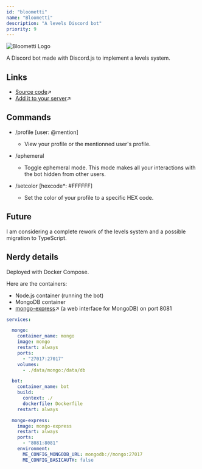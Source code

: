 ```yaml
---
id: "bloometti"
name: "Bloometti"
description: "A levels Discord bot"
priority: 9
---
```

![Bloometti Logo](https://github.com/ariannelafraise/Bloometti/raw/main/media/bloometti.png)

A Discord bot made with Discord.js to implement a levels system.

## Links
- [Source code](https://github.com/ariannelafraise/Bloometti)↗
- [Add it to your server](https://discord.com/oauth2/authorize?client_id=486158492026142725&permissions=139586816000&integration_type=0&scope=bot+applications.commands)↗

## Commands
- /profile [user: @mention]
    - View your profile or the mentionned user's profile.

- /ephemeral
    - Toggle ephemeral mode. This mode makes all your interactions with the bot hidden from other users.

- /setcolor [hexcode*: #FFFFFF]
    - Set the color of your profile to a specific HEX code.

## Future
I am considering a complete rework of the levels system and a possible migration to TypeScript.

## Nerdy details
Deployed with Docker Compose.

Here are the containers:
- Node.js container (running the bot)
- MongoDB container
- [mongo-express](https://github.com/mongo-express/mongo-express)↗ (a web interface for MongoDB) on port 8081

```yml
services:

  mongo:
    container_name: mongo
    image: mongo
    restart: always
    ports:
      - "27017:27017"
    volumes:
      - ./data/mongo:/data/db

  bot:
    container_name: bot
    build:
      context: ./
      dockerfile: Dockerfile
    restart: always

  mongo-express:
    image: mongo-express
    restart: always
    ports:
      - "8081:8081"
    environment:
      ME_CONFIG_MONGODB_URL: mongodb://mongo:27017
      ME_CONFIG_BASICAUTH: false
```